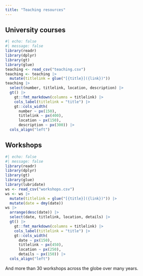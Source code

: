 ```yaml
---
title: "Teaching resources"
---
```


## University courses

```r
#| echo: false
#| message: false
library(readr)
library(dplyr)
library(gt)
library(glue)
teaching <- read_csv("teaching.csv")
teaching <- teaching |>
  mutate(titlelink = glue("[{title}]({link})"))
teaching |>
  select(number, titlelink, location, description) |>
  gt() |>
    gt::fmt_markdown(columns = titlelink) |>
    cols_label(titlelink = "title") |> 
    gt::cols_width(
      number ~ px(150),
      titlelink ~ px(400),
      location ~ px(150),
      description ~ px(300)) |>
  cols_align("left")
```

## Workshops

```r
#| echo: false
#| message: false
library(readr)
library(dplyr)
library(gt)
library(glue)
library(lubridate)
ws <- read_csv("workshops.csv")
ws <- ws |>
  mutate(titlelink = glue("[{title}]({link})")) |>
  mutate(date = dmy(date))
ws |>
  arrange(desc(date)) |>
  select(date, titlelink, location, details) |>
  gt() |>
    gt::fmt_markdown(columns = titlelink) |>
    cols_label(titlelink = "title") |> 
    gt::cols_width(
      date ~ px(150),
      titlelink ~ px(450),
      location ~ px(250),
      details ~ px(150)) |>
  cols_align("left")
```

And more than 30 workshops across the globe over many years.